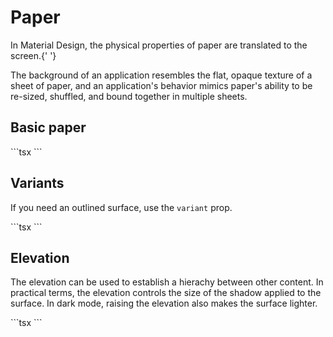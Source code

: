 
# Paper

<p className="description">
  In Material Design, the physical properties of paper are translated to the
  screen.{' '}
</p>

The background of an application resembles the flat, opaque texture of a sheet of paper, and an application's behavior mimics paper's ability to be re-sized, shuffled, and bound together in multiple sheets.

## Basic paper

<SimplePaper />
```tsx
<Paper elevation={0} />
<Paper />
<Paper elevation={3} />
```

## Variants

If you need an outlined surface, use the `variant` prop.

<Variants />
```tsx
<Paper variant="outlined" />
<Paper variant="outlined" square />
```

## Elevation

The elevation can be used to establish a hierachy between other content. In practical terms, the elevation controls the size of the shadow applied to the surface. In dark mode, raising the elevation also makes the surface lighter.

<Elevation />
```tsx
<Elevation />
```
